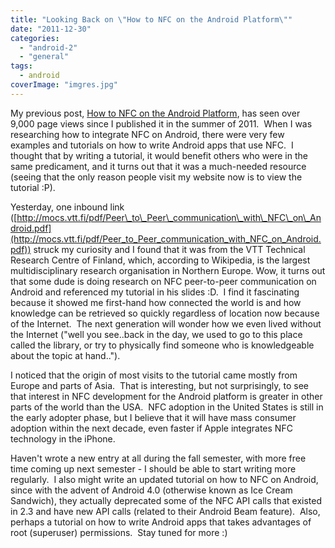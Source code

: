 ```yaml
---
title: "Looking Back on \"How to NFC on the Android Platform\""
date: "2011-12-30"
categories: 
  - "android-2"
  - "general"
tags: 
  - android
coverImage: "imgres.jpg"
---
```


My previous post, [How to NFC on the Android Platform](http://www.jessechen.net/blog/how-to-nfc-on-the-android-platform/ "How to NFC on the Android Platform"), has seen over 9,000 page views since I published it in the summer of 2011.  When I was researching how to integrate NFC on Android, there were very few examples and tutorials on how to write Android apps that use NFC.  I thought that by writing a tutorial, it would benefit others who were in the same predicament, and it turns out that it was a much-needed resource (seeing that the only reason people visit my website now is to view the tutorial :P).

Yesterday, one inbound link ([http://mocs.vtt.fi/pdf/Peer\_to\_Peer\_communication\_with\_NFC\_on\_Android.pdf](http://mocs.vtt.fi/pdf/Peer_to_Peer_communication_with_NFC_on_Android.pdf)) struck my curiosity and I found that it was from the VTT Technical Research Centre of Finland, which, according to Wikipedia, is the largest multidisciplinary research organisation in Northern Europe. Wow, it turns out that some dude is doing research on NFC peer-to-peer communication on Android and referenced my tutorial in his slides :D.  I find it fascinating because it showed me first-hand how connected the world is and how knowledge can be retrieved so quickly regardless of location now because of the Internet.  The next generation will wonder how we even lived without the Internet ("well you see..back in the day, we used to go to this place called the library, or try to physically find someone who is knowledgeable about the topic at hand..").

I noticed that the origin of most visits to the tutorial came mostly from Europe and parts of Asia.  That is interesting, but not surprisingly, to see that interest in NFC development for the Android platform is greater in other parts of the world than the USA.  NFC adoption in the United States is still in the early adopter phase, but I believe that it will have mass consumer adoption within the next decade, even faster if Apple integrates NFC technology in the iPhone.

Haven't wrote a new entry at all during the fall semester, with more free time coming up next semester - I should be able to start writing more regularly.  I also might write an updated tutorial on how to NFC on Android, since with the advent of Android 4.0 (otherwise known as Ice Cream Sandwich), they actually deprecated some of the NFC API calls that existed in 2.3 and have new API calls (related to their Android Beam feature).  Also, perhaps a tutorial on how to write Android apps that takes advantages of root (superuser) permissions.  Stay tuned for more :)
